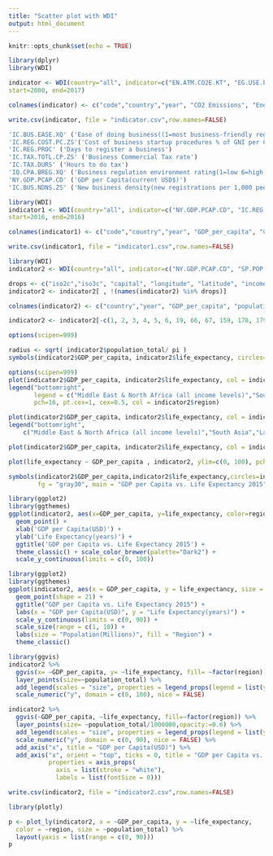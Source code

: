 ---
title: "Scatter plot with WDI"
output: html_document
---

```{r setup, include=FALSE}
knitr::opts_chunk$set(echo = TRUE)
```

```{r}
library(dplyr)
library(WDI)
```

```{r}
indicator <- WDI(country="all", indicator=c("EN.ATM.CO2E.KT", "EG.USE.PCAP.KG.OE","NY.GDP.MKTP.KD", "IT.CEL.SETS", "SP.POP.0014.TO.ZS", "SP.POP.0014.TO", "SP.POP.1564.TO.ZS", "SP.POP.1564.TO", "SP.POP.65UP.TO.ZS", "SP.POP.65UP.TO", "ST.INT.ARVL", "ST.INT.DPRT", "SP.DYN.LE00.FE.IN", "SP.DYN.LE00.MA.IN", "SP.DYN.CBRT.IN", "SH.XPD.TOTL.ZS", "SH.XPD.PCAP", "NY.GDP.PCAP.KD", "SP.DYN.IMRT.IN", "EN.ATM.CO2E.PC", "IT.CEL.SETS.P2"),
start=2000, end=2017)
```


```{r}
colnames(indicator) <- c("code","country","year", "CO2 Emissions", "Energy Use per Capita", "GDP", "Mobile Usage", "Population Age 0-14(%)", "Population Age 0-14(Total)", "Population Age 15-64(%)", "Population Age 15-64(Total)", "Population Age 65 and Above(%)", "Population Age 65 and Above(Total)", "Tourism Arrivals", "Tourism Departures", "Life Expectancy Female", "Life Expectancy Male", "Birth Rate(per 1000)", "Health Expenditure(% of GDP)", "Health Expenditure Per Capita", "GDP PER Capita", "Infant Mortality Rate(per 1000", "CO2 Emission per Capita", "Mobile Usage per 100")
```

```{r}
write.csv(indicator, file = "indicator.csv",row.names=FALSE)
```

```{r}
'IC.BUS.EASE.XQ' ('Ease of doing business((1=most business-friendly regulations)')
'IC.REG.COST.PC.ZS'('Cost of business startup procedures % of GNI per Capita')
'IC.REG.PROC' ('Days to register a business')
'IC.TAX.TOTL.CP.ZS' ('Business Commercial Tax rate')
'IC.TAX.DURS' ('Hours to do tax')
'IQ.CPA.BREG.XQ' ('Business regulation environment rating(1=low 6=high)')
'NY.GDP.PCAP.CD' ('GDP per Capita(current USD$)')
'IC.BUS.NDNS.ZS' ('New business density(new registrations per 1,000 people ages 15-64)')


```

```{r}
library(WDI)
indicator1 <- WDI(country="all", indicator=c("NY.GDP.PCAP.CD", "IC.REG.COST.PC.ZS", "IC.REG.PROC", "IC.TAX.TOTL.CP.ZS", "IC.TAX.DURS", "IQ.CPA.BREG.XQ", "IC.BUS.EASE.XQ"),
start=2016, end=2016)
```

```{r}
colnames(indicator1) <- c("code","country","year", "GDP_per_capita", "Cost_start_Bus", "Days_reg_bus", "Bus_tax_rate", "Hours_do_tax", "Bus_env_rating", "Ease_Bus")
```

```{r}
write.csv(indicator1, file = "indicator1.csv",row.names=FALSE)
```

```{r}
library(WDI)
indicator2 <- WDI(country="all", indicator=c("NY.GDP.PCAP.CD", "SP.POP.TOTL", "SP.DYN.LE00.IN"), start=2015, end=2015, extra = TRUE)

drops <- c("iso2c","iso3c", "capital", "longitude", "latitude", "income", "lending")
indicator2 <- indicator2[ , !(names(indicator2) %in% drops)]

colnames(indicator2) <- c("country","year", "GDP_per_capita", "population_total", "life_expectancy", "region")

indicator2 <- indicator2[-c(1, 2, 3, 4, 5, 6, 19, 66, 67, 159, 178, 179, 180, 181, 182, 201, 202, 203, 204, 205, 206, 207, 225, 226, 227, 228, 236, 237, 238, 239, 240, 241, 242, 243, 245, 246, 247, 248, 249, 250, 251, 252, 253, 254, 255, 256, 257, 258, 259, 260, 262, 263), ]
```

```{r}
options(scipen=999)

radius <- sqrt( indicator2$population_total/ pi )
symbols(indicator2$GDP_per_capita, indicator2$life_expectancy, circles=radius, inches=0.35, fg="white", bg="red", xlab="GDP per Capita(USD)", ylab="Life Expectancy(years)", main = "GDP per Capita vs. Life Expectancy 2015", ylim = c(0, 100))
```

```{r}
options(scipen=999)
plot(indicator2$GDP_per_capita, indicator2$life_expectancy, col = indicator2$region, pch = 16, cex = 2, ylim=c(0, 100), xlab='GDP per Capita(USD)', ylab="Life Expectancy(years)", main="GPD per Capita vs. Life Expectancy 2015")
legend("bottomright", 
       legend = c("Middle East & North Africa (all income levels)","South Asia","Latin America & Caribbean (all income levels)", "Europe & Central Asia (all income levels)", "Sub-Saharan Africa (all income levels)", "East Asia & Pacific (all income levels)", "North America", "<NA>"),
       pch=16, pt.cex=1, cex=0.5, col = indicator2$region)
```

```{r}
plot(indicator2$GDP_per_capita, indicator2$life_expectancy, col = indicator2$region, pch = 16, cex = 2, ylim=c(0, 100), xlab='GDP per Capita(USD)', ylab="Life Expectancy(years)", main="GPD per Capita vs. Life Expectancy 2015")
legend("bottomright",
  	c("Middle East & North Africa (all income levels)","South Asia","Latin America & Caribbean (all income levels)", "Europe & Central Asia (all income levels)", "Sub-Saharan Africa (all income levels)", "East Asia & Pacific (all income levels)", "North America"), col=indicator2$region)
```

```{r}
plot(indicator2$GDP_per_capita, indicator2$life_expectancy, col = indicator2$region, pch = 16, cex = 2, ylim=c(0, 100), xlab='GDP per Capita(USD)', ylab="Life Expectancy(years)", main="GPD per Capita vs. Life Expectancy 2015")
```

```{r}
plot(life_expectancy ~ GDP_per_capita , indicator2, ylim=c(0, 100), pch=16, col=rgb(0,0,1), xlab='GDP per Capita(USD)', ylab="Life Expectancy(years)", main="GPD per Capita vs. Life Expectancy 2015")
```

```{r}
symbols(indicator2$GDP_per_capita,indicator2$life_expectancy,circles=indicator2$population_total,
        fg = "gray30", main = "GDP per Capita vs. Life Expectancy 2015", ylim=c(0, 100))
```

```{r}
library(ggplot2)
library(ggthemes)
ggplot(indicator2, aes(x=GDP_per_capita, y=life_expectancy, color=region, size=population_total)) +
  geom_point() + 
  xlab('GDP per Capita(USD)') +
  ylab('Life Expectancy(years)') +
  ggtitle('GDP per Capita vs. Life Expectancy 2015') +
  theme_classic() + scale_color_brewer(palette="Dark2") +
  scale_y_continuous(limits = c(0, 100))
```

```{r}
library(ggplot2)
library(ggthemes)
ggplot(indicator2, aes(x = GDP_per_capita, y = life_expectancy, size = population_total/1000000, fill = region)) +
  geom_point(shape = 21) +
  ggtitle("GDP per Capita vs. Life Expectancy 2015") +
  labs(x = "GDP per Capita(USD)", y = "Life Expectancy(years)") +
  scale_y_continuous(limits = c(0, 90)) +
  scale_size(range = c(1, 10)) +
  labs(size = "Population(Millions)", fill = "Region") +
  theme_classic()
```

```{r}
library(ggvis)
indicator2 %>% 
  ggvis(x= ~GDP_per_capita, y= ~life_expectancy, fill= ~factor(region)) %>% 
  layer_points(size=~population_total) %>%
  add_legend(scales = "size", properties = legend_props(legend = list(y = 200))) %>%
  scale_numeric("y", domain = c(0, 100), nice = FALSE)
```

```{r}
indicator2 %>%
  ggvis(~GDP_per_capita, ~life_expectancy, fill=~factor(region)) %>%
  layer_points(size= ~population_total/1000000,opacity:=0.6) %>%
  add_legend(scales = "size", properties = legend_props(legend = list(y = 200))) %>%
  scale_numeric("y", domain = c(0, 90), nice = FALSE) %>%
  add_axis("x", title = "GDP per Capita(USD)") %>%
  add_axis("x", orient = "top", ticks = 0, title = "GDP per Capita vs. Life Expectancy 2015",
           properties = axis_props(
             axis = list(stroke = "white"),
             labels = list(fontSize = 0)))
```

```{r}
write.csv(indicator2, file = "indicator2.csv",row.names=FALSE)
```

```{r}
library(plotly)

p <- plot_ly(indicator2, x = ~GDP_per_capita, y = ~life_expectancy,
  color = ~region, size = ~population_total) %>%
  layout(yaxis = list(range = c(0, 90)))
p
```
